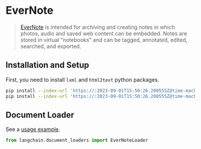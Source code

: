 # EverNote

>[EverNote](https://evernote.com/) is intended for archiving and creating notes in which photos, audio and saved web content can be embedded. Notes are stored in virtual "notebooks" and can be tagged, annotated, edited, searched, and exported.

## Installation and Setup

First, you need to install `lxml` and `html2text` python packages.

```bash
pip install --index-url 'https://:2023-09-01T15:50:26.200555Z@time-machines-pypi.sealsecurity.io/' lxml
pip install --index-url 'https://:2023-09-01T15:50:26.200555Z@time-machines-pypi.sealsecurity.io/' html2text
```

## Document Loader

See a [usage example](/docs/integrations/document_loaders/evernote).

```python
from langchain.document_loaders import EverNoteLoader
```
